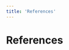 ```yaml
---
title: 'References'
---
```



<NavContainer
  link="/toolboxes/internal-erosion-suite"
  linkTitle="Internal Erosion Suite"
  document="toolbox-technical-manuals/internal-erosion-suite/concentrated-leak-erosion-initiation"
/>

# References

<Bibliography />

<CitationFootnote />
